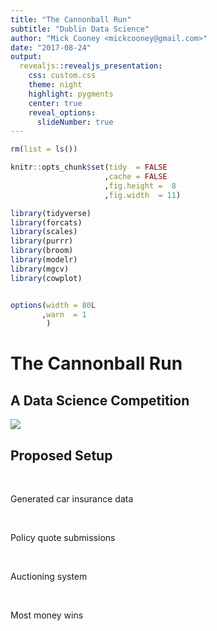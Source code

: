 ```yaml
---
title: "The Cannonball Run"
subtitle: "Dublin Data Science"
author: "Mick Cooney <mickcooney@gmail.com>"
date: "2017-08-24"
output:
  revealjs::revealjs_presentation:
    css: custom.css
    theme: night
    highlight: pygments
    center: true
    reveal_options:
      slideNumber: true
---
```


```r
rm(list = ls())

knitr::opts_chunk$set(tidy  = FALSE
                     ,cache = FALSE
                     ,fig.height =  8
                     ,fig.width  = 11)

library(tidyverse)
library(forcats)
library(scales)
library(purrr)
library(broom)
library(modelr)
library(mgcv)
library(cowplot)


options(width = 80L
       ,warn  = 1
        )

```

# The Cannonball Run

## A Data Science Competition

![](img/cannonball_run.jpg)

## Proposed Setup

\

Generated car insurance data

\

Policy quote submissions

\

Auctioning system

\

Most money wins



